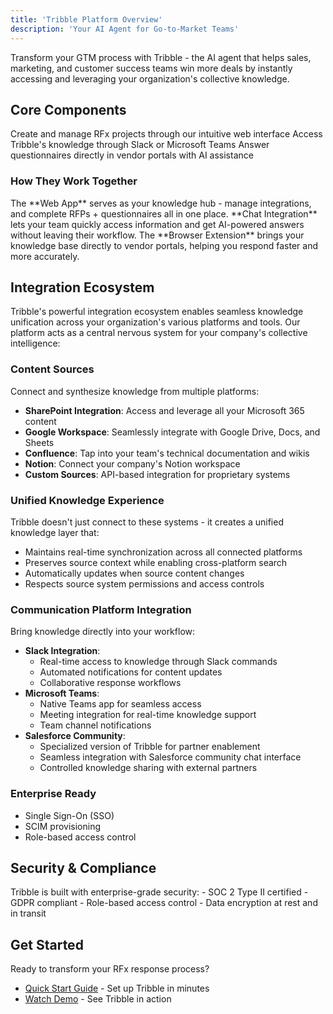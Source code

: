 ```yaml
---
title: 'Tribble Platform Overview'
description: 'Your AI Agent for Go-to-Market Teams'
---
```


<Note>
  Transform your GTM process with Tribble - the AI agent that helps sales, marketing, and customer success teams win more deals by instantly accessing and leveraging your organization's collective knowledge.
</Note>

## Core Components

<CardGroup cols={3}>
  <Card title="Web App" icon="browser" href="/tribble-platform/web-app/spreadsheet">
    Create and manage RFx projects through our intuitive web interface
  </Card>
  
  <Card title="Chat Integration" icon="messages" href="/tribble-platform/chat/overview">
    Access Tribble's knowledge through Slack or Microsoft Teams
  </Card>
  
  <Card title="Browser Extension" icon="puzzle-piece" href="/tribble-platform/browser-extension/getting-started">
    Answer questionnaires directly in vendor portals with AI assistance
  </Card>
</CardGroup>

### How They Work Together

<CardGroup cols={3}>
  <Card title="Centralized Knowledge" icon="database">
    The **Web App** serves as your knowledge hub - manage integrations, and complete RFPs + questionnaires all in one place.
  </Card>
  
  <Card title="Instant Access" icon="bolt">
    **Chat Integration** lets your team quickly access information and get AI-powered answers without leaving their workflow.
  </Card>
  
  <Card title="Seamless Response" icon="wand-magic-sparkles">
    The **Browser Extension** brings your knowledge base directly to vendor portals, helping you respond faster and more accurately.
  </Card>
</CardGroup>

## Integration Ecosystem

Tribble's powerful integration ecosystem enables seamless knowledge unification across your organization's various platforms and tools. Our platform acts as a central nervous system for your company's collective intelligence:

### Content Sources
Connect and synthesize knowledge from multiple platforms:
- **SharePoint Integration**: Access and leverage all your Microsoft 365 content
- **Google Workspace**: Seamlessly integrate with Google Drive, Docs, and Sheets
- **Confluence**: Tap into your team's technical documentation and wikis
- **Notion**: Connect your company's Notion workspace
- **Custom Sources**: API-based integration for proprietary systems

### Unified Knowledge Experience
Tribble doesn't just connect to these systems - it creates a unified knowledge layer that:
- Maintains real-time synchronization across all connected platforms
- Preserves source context while enabling cross-platform search
- Automatically updates when source content changes
- Respects source system permissions and access controls

### Communication Platform Integration
Bring knowledge directly into your workflow:
- **Slack Integration**: 
  - Real-time access to knowledge through Slack commands
  - Automated notifications for content updates
  - Collaborative response workflows
- **Microsoft Teams**: 
  - Native Teams app for seamless access
  - Meeting integration for real-time knowledge support
  - Team channel notifications
- **Salesforce Community**: 
  - Specialized version of Tribble for partner enablement
  - Seamless integration with Salesforce community chat interface
  - Controlled knowledge sharing with external partners

### Enterprise Ready
- Single Sign-On (SSO)
- SCIM provisioning
- Role-based access control

## Security & Compliance

<Note>
Tribble is built with enterprise-grade security:
- SOC 2 Type II certified
- GDPR compliant
- Role-based access control
- Data encryption at rest and in transit
</Note>

## Get Started

Ready to transform your RFx response process? 

- [Quick Start Guide](/quick-start/getting-started) - Set up Tribble in minutes
- [Watch Demo](/quick-start/overview) - See Tribble in action 